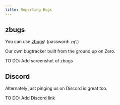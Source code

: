 ```yaml
---
title: Reporting Bugs
---
```



## zbugs
You can use [zbugs](https://bugs.rocicorp.dev/)! (password: `zql`)

Our own bugtracker built from the ground up on Zero.

<Note type="warning">
  <aside>
    TO DO: Add screenshot of zbugs
  </aside>
</Note>

## Discord

Alternately just pinging us on Discord is great too.

<Note type="warning">
  <aside>
    TO DO: Add Discord link
  </aside>
</Note>